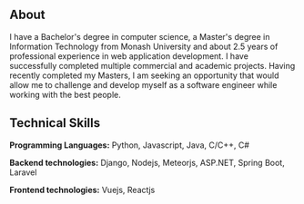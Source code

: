 ## About

I have a Bachelor's degree in computer science, a Master's degree in Information Technology from Monash University and about 2.5 years of professional experience in web application development. I have successfully
completed multiple commercial and academic projects. Having recently completed my Masters, I am seeking an
opportunity that would allow me to challenge and develop myself as a software engineer while working with the best people.

## Technical Skills
<p><strong>Programming Languages:</strong> Python, Javascript, Java, C/C++, C#</p>
<p><strong>Backend technologies:</strong> Django, Nodejs, Meteorjs, ASP.NET, Spring Boot, Laravel</p>
<p><strong>Frontend technologies:</strong> Vuejs, Reactjs</p>